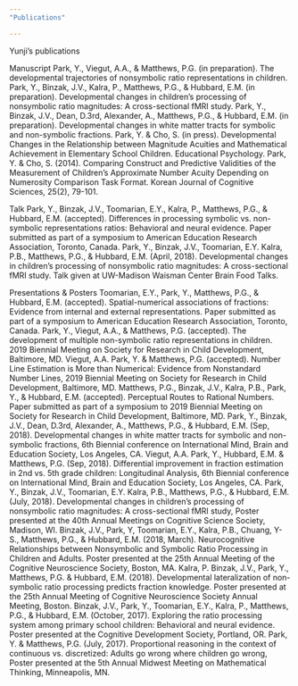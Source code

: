 ```yaml
---
"Publications"

---
```


 Yunji's publications
 
Manuscript 
Park, Y., Viegut, A.A., & Matthews, P.G. (in preparation). The developmental trajectories of nonsymbolic ratio representations in children.
Park, Y., Binzak, J.V., Kalra, P., Matthews, P.G., & Hubbard, E.M. (in preparation). Developmental changes in children’s processing of nonsymbolic ratio magnitudes: A cross-sectional fMRI study.
Park, Y., Binzak, J.V., Dean, D.3rd, Alexander, A., Matthews, P.G., & Hubbard, E.M. (in preparation). Developmental changes in white matter tracts for symbolic and non-symbolic fractions. 
Park, Y. & Cho, S. (in press). Developmental Changes in the Relationship between Magnitude Acuities and Mathematical Achievement in Elementary School Children. Educational Psychology.
Park, Y. & Cho, S. (2014). Comparing Construct and Predictive Validities of the Measurement of Children’s Approximate Number Acuity Depending on Numerosity Comparison Task Format. Korean Journal of Cognitive Sciences, 25(2), 79-101. 


Talk
Park, Y., Binzak, J.V., Toomarian, E.Y., Kalra, P., Matthews, P.G., & Hubbard, E.M. (accepted). Differences in processing symbolic vs. non-symbolic representations ratios: Behavioral and neural evidence. Paper submitted as part of a symposium to American Education Research Association, Toronto, Canada. 
Park, Y., Binzak, J.V., Toomarian, E.Y. Kalra, P.B., Matthews, P.G., & Hubbard, E.M. (April, 2018). Developmental changes in children’s processing of nonsymbolic ratio magnitudes: A cross-sectional fMRI study. Talk given at UW-Madison Waisman Center Brain Food Talks. 

Presentations & Posters 
Toomarian, E.Y., Park, Y., Matthews, P.G., & Hubbard, E.M. (accepted). Spatial-numerical associations of fractions: Evidence from internal and external representations. Paper submitted as part of a symposium to American Education Research Association, Toronto, Canada. 
Park, Y., Viegut, A.A., & Matthews, P.G. (accepted). The development of multiple non-symbolic ratio representations in children. 2019 Biennial Meeting on Society for Research in Child Development, Baltimore, MD. 
Viegut, A.A. Park, Y. & Matthews, P.G. (accepted). Number Line Estimation is More than Numerical: Evidence from Nonstandard Number Lines, 2019 Biennial Meeting on Society for Research in Child Development, Baltimore, MD.
Matthews, P.G., Binzak, J.V., Kalra, P.B., Park, Y., & Hubbard, E.M. (accepted). Perceptual Routes to Rational Numbers. Paper submitted as part of a symposium to 2019 Biennial Meeting on Society for Research in Child Development, Baltimore, MD.
Park, Y., Binzak, J.V., Dean, D.3rd, Alexander, A., Matthews, P.G., & Hubbard, E.M. (Sep, 2018). Developmental changes in white matter tracts for symbolic and non-symbolic fractions, 6th Biennial conference on International Mind, Brain and Education Society, Los Angeles, CA.
Viegut, A.A. Park, Y., Hubbard, E.M. & Matthews, P.G. (Sep, 2018). Differential improvement in fraction estimation in 2nd vs. 5th grade children: Longitudinal Analysis, 6th Biennial conference on International Mind, Brain and Education Society, Los Angeles, CA. 
Park, Y., Binzak, J.V., Toomarian, E.Y. Kalra, P.B., Matthews, P.G., & Hubbard, E.M. (July, 2018). Developmental changes in children’s processing of nonsymbolic ratio magnitudes: A cross-sectional fMRI study, Poster presented at the 40th Annual Meetings on Cognitive Science Society, Madison, WI.
Binzak, J.V., Park, Y, Toomarian, E.Y., Kalra, P.B., Chuang, Y-S., Matthews, P.G., & Hubbard, E.M. (2018, March). Neurocognitive Relationships between Nonsymbolic and Symbolic Ratio Processing in Children and Adults. Poster presented at the 25th Annual Meeting of the Cognitive Neuroscience Society, Boston, MA. 
Kalra, P. Binzak, J.V., Park, Y., Matthews, P.G. & Hubbard, E.M. (2018). Developmental lateralization of non- symbolic ratio processing predicts fraction knowledge. Poster presented at the 25th Annual Meeting of Cognitive Neuroscience Society Annual Meeting, Boston. 
Binzak, J.V., Park, Y., Toomarian, E.Y., Kalra, P., Matthews, P.G., & Hubbard, E.M. (October, 2017). Exploring the ratio processing system among primary school children: Behavioral and neural evidence. Poster presented at the Cognitive Development Society, Portland, OR. 
Park, Y. & Matthews, P.G. (July, 2017). Proportional reasoning in the context of continuous vs. discretized: Adults go wrong where children go wrong, Poster presented at the 5th Annual Midwest Meeting on Mathematical Thinking, Minneapolis, MN. 
